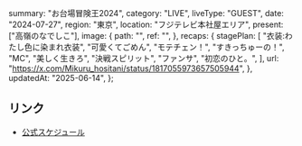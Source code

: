   summary: "お台場冒険王2024",
  category: "LIVE",
  liveType: "GUEST",
  date: "2024-07-27",
  region: "東京",
  location: "フジテレビ本社屋エリア",
  present: ["高嶺のなでしこ"],
  image: {
    path: "",
    ref: "",
  },
  recaps: {
    stagePlan: [
      "衣装:わたし色に染まれ衣装",
      "可愛くてごめん",
      "モテチェン！",
      "すきっちゅーの！",
      "MC",
      "美しく生きろ",
      "決戦スピリット",
      "ファンサ",
      "初恋のひと。",
    ],
    url: "https://x.com/Mikuru_hositani/status/1817055973657505944",
  },
  updatedAt: "2025-06-14",
};

## リンク

- [公式スケジュール](https://takanenonadeshiko.jp/?p=2269)
